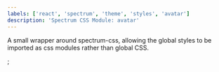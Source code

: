 ```yaml
---
labels: ['react', 'spectrum', 'theme', 'styles', 'avatar']
description: 'Spectrum CSS Module: avatar'
---
```



A small wrapper around spectrum-css, allowing the global
styles to be imported as css modules rather than global CSS.

<CSSModulePreview styles={styles} />;
